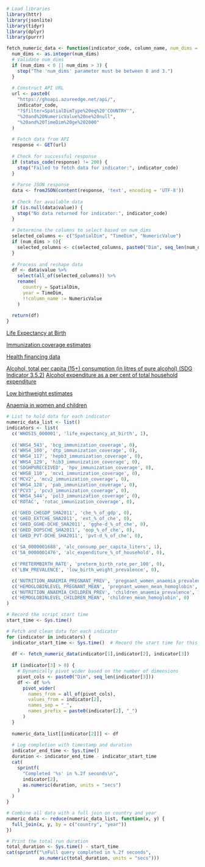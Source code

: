 ```r
# Load libraries
library(httr)    
library(jsonlite) 
library(tidyr)   
library(dplyr)   
library(purrr)
```


```r
fetch_numeric_data <- function(indicator_code, column_name, num_dims = 0) {
  num_dims <- as.integer(num_dims)
  # Validate num_dims
  if (num_dims < 0 || num_dims > 3) {
    stop("The 'num_dims' parameter must be between 0 and 3.")
  }
  
  # Construct API URL
  url <- paste0(
    "https://ghoapi.azureedge.net/api/",
    indicator_code,
    "?$filter=SpatialDimType%20eq%20'COUNTRY'",
    "%20and%20NumericValue%20ne%20null",
    "%20and%20TimeDim%20ge%202000"
  )
  
  # Fetch data from API
  response <- GET(url)
  
  # Check for successful response
  if (status_code(response) != 200) {
    stop("Failed to fetch data for indicator:", indicator_code)
  }
  
  # Parse JSON response
  data <- fromJSON(content(response, 'text', encoding = 'UTF-8'))
  
  # Check for available data
  if (is.null(data$value)) {
    stop("No data returned for indicator:", indicator_code)
  }
  
  # Determine the columns to select based on num_dims
  selected_columns <- c("SpatialDim", "TimeDim", "NumericValue")
  if (num_dims > 0){
    selected_columns <- c(selected_columns, paste0("Dim", seq_len(num_dims)))
  }
  
  # Process and reshape data
  df <- data$value %>%
    select(all_of(selected_columns)) %>%
    rename(
      country = SpatialDim,
      year = TimeDim,
      !!column_name := NumericValue
    )
  
  return(df)
}
```


[Life Expectancy at Birth](https://www.who.int/data/gho/data/indicators/indicator-details/GHO/life-expectancy-at-birth-(years))

[Immunization coverage estimates](https://www.who.int/data/gho/data/themes/topics/indicator-groups/indicator-group-details/GHO/immunization-coverage-estimates)

[Health financing data](https://www.who.int/data/gho/data/themes/topics/health-financing)

[Alcohol, total per capita (15+) consumption (in litres of pure alcohol) (SDG Indicator 3.5.2)](https://www.who.int/data/gho/data/indicators/indicator-details/GHO/total-(recorded-unrecorded)-alcohol-per-capita-(15-)-consumption)
[Alcohol expenditure as a per cent of total household expenditure](https://www.who.int/data/gho/data/indicators/indicator-details/GHO/alcohol-expenditure-as-a-per-cent-of-total-household-expenditure)

[Low birthweight estimates](https://www.who.int/data/gho/data/themes/topics/topic-details/GHO/low-birthweight-estimates)

[Anaemia in women and children](https://www.who.int/data/gho/data/themes/topics/anaemia_in_women_and_children)
```r
# List to hold data for each indicator
numeric_data_list <- list()
indicators <- list(
  c('WHOSIS_000001', 'life_expectancy_at_birth', 1),
  
  c('WHS4_543', 'bcg_immunization_coverage', 0),
  c('WHS4_100', 'dtp_immunization_coverage', 0),
  c('WHS4_117', 'hepb3_immunization_coverage', 0),
  c('WHS4_129', 'hib3_immunization_coverage', 0),
  c('SDGHPVRECEIVED', 'hpv_immunization_coverage', 0),
  c('WHS8_110', 'mcv1_immunization_coverage', 0),
  c('MCV2', 'mcv2_immunization_coverage', 0),
  c('WHS4_128', 'pab_immunization_coverage', 0),
  c('PCV3', 'pcv3_immunization_coverage', 0),
  c('WHS4_544', 'pol3_immunization_coverage', 0),
  c('ROTAC', 'rotac_immunization_coverage', 0),

  c('GHED_CHEGDP_SHA2011', 'che_%_of_gdp', 0),
  c('GHED_EXTCHE_SHA2011', 'ext_%_of_che', 0),
  c('GHED_GGHE-DCHE_SHA2011', 'gghe-d_%_of_che', 0),
  c('GHED_OOPSCHE_SHA2011', 'oop_%_of_che', 0),
  c('GHED_PVT-DCHE_SHA2011', 'pvt-d_%_of_che', 0),
  
  c('SA_0000001688', 'alc_consump_per_capita_liters', 1),
  c('SA_0000001476', 'alc_expenditure_%_of_household', 0),
  
  c('PRETERMBIRTH_RATE', 'preterm_birth_rate_per_100', 0),
  c('LBW_PREVALENCE', 'low_birth_weight_prevalence', 0),

  c('NUTRITION_ANAEMIA_PREGNANT_PREV', 'pregnant_women_anaemia_prevalence', 1),
  c('HEMOGLOBINLEVEL_PREGNANT_MEAN', 'pregnant_women_mean_hemoglobin', 0),
  c('NUTRITION_ANAEMIA_CHILDREN_PREV', 'children_anaemia_prevalence', 1),
  c('HEMOGLOBINLEVEL_CHILDREN_MEAN', 'children_mean_hemoglobin', 0)
)

# Record the script start time
start_time <- Sys.time()

# Fetch and clean data for each indicator
for (indicator in indicators) {
  indicator_start_time <- Sys.time()  # Record the start time for this indicator
  
  df <- fetch_numeric_data(indicator[1],indicator[2], indicator[3])
  
  if (indicator[3] > 0) {
    # Dynamically pivot wider based on the number of dimensions
    pivot_cols <- paste0("Dim", seq_len(indicator[3]))
    df <- df %>%
      pivot_wider(
        names_from = all_of(pivot_cols),
        values_from = indicator[2],
        names_sep = "_",
        names_prefix = paste0(indicator[2], "_")
      )
  }
  
  numeric_data_list[[indicator[2]]] <- df
  
  # Log completion with timestamp and duration
  indicator_end_time <- Sys.time()
  duration <- indicator_end_time - indicator_start_time
  cat(
    sprintf(
      "Completed '%s' in %.2f seconds\n",
      indicator[2],
      as.numeric(duration, units = "secs")
    )
  )
}

# Combine all data with a full join on country and year
numeric_data <- reduce(numeric_data_list, function(x, y) {
  full_join(x, y, by = c("country", "year"))
})

# Print the total run duration
total_duration <- Sys.time() - start_time
cat(sprintf("\nFull query completed in %.2f seconds", 
            as.numeric(total_duration, units = "secs")))
```

